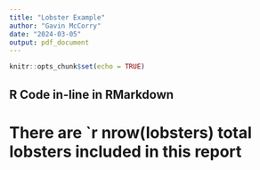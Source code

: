```yaml
---
title: "Lobster Example"
author: "Gavin McCorry"
date: "2024-03-05"
output: pdf_document
---
```


```r
knitr::opts_chunk$set(echo = TRUE)
```

## R Code in-line in RMarkdown
# There are `r nrow(lobsters) total lobsters included in this report